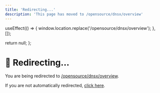 ```yaml
---
title: 'Redirecting...'
description: 'This page has moved to /opensource/dnsx/overview'
---
```



  useEffect(() => {
    window.location.replace('/opensource/dnsx/overview');
  }, []);
  
  return null;
};

<RedirectComponent />

# 🔄 Redirecting...

You are being redirected to [/opensource/dnsx/overview](/opensource/dnsx/overview).

If you are not automatically redirected, [click here](/opensource/dnsx/overview).

<script dangerouslySetInnerHTML={{
  __html: `
    setTimeout(function() {
      if (typeof window !== 'undefined') {
        window.location.href = '/opensource/dnsx/overview';
      }
    }, 100);
  `
}} />